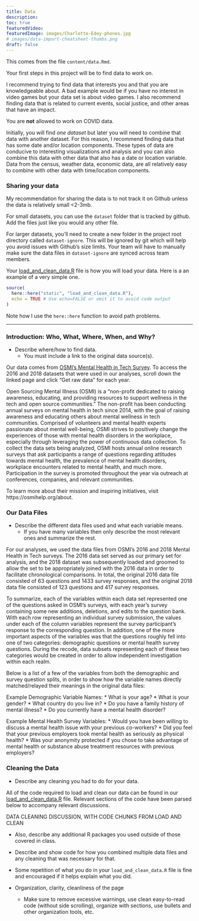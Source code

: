 ```yaml
---
title: Data
description:
toc: true
featuredVideo:
featuredImage: images/Charlotte-Edey-phones.jpg
# images/data-import-cheatsheet-thumbs.png
draft: false
---
```


This comes from the file `content/data.Rmd`.

Your first steps in this project will be to find data to work on.

I recommend trying to find data that interests you and that you are knowledgeable about. A bad example would be if you have no interest in video games but your data set is about video games. I also recommend finding data that is related to current events, social justice, and other areas that have an impact.

You are __not__ allowed to work on COVID data.

Initially, you will find _one dataset_ but later you will need to combine that data with another dataset. For this reason, I recommend finding data that has some date and/or location components. These types of data are conducive to interesting visualizations and analysis and you can also combine this data with other data that also has a date or location variable.
Data from the census, weather data, economic data, are all relatively easy to combine with other data with time/location components.

### Sharing your data

My recommendation for sharing the data is to not track it on Github unless the data is relatively small <2-3mb. 

For small datasets, you can use the `dataset` folder that is tracked by github. Add the files just like you would any other file.

For larger datasets, you'll need to create a new folder in the project root directory called `dataset-ignore`. This will be ignored by git which will help you avoid issues with Github's size limits. Your team will have to manually make sure the data files in `dataset-ignore` are synced across team members.

Your [load_and_clean_data.R](/load_and_clean_data.R) file is how you will load your data. Here is a an example of a very simple one.

```r
source(
  here::here("static", "load_and_clean_data.R"),
  echo = TRUE # Use echo=FALSE or omit it to avoid code output  
)
```

Note how I use the `here::here` function to avoid path problems.

----

### Introduction: Who, What, Where, When, and Why?
* Describe where/how to find data.
  * You must include a link to the original data source(s).
  
Our data comes from [OSMI's Mental Health in Tech Survey](https://osmihelp.org/research). To access the 2016 and 2018 datasets that were used in our analyses, scroll down the linked page and click "Get raw data" for each year.

Open Sourcing Mental Illness (OSMI) is a "non-profit dedicated to raising awareness, educating, and providing resources to support wellness in the tech and open source communities." The non-profit has been conducting annual surveys on mental health in tech since 2014, with the goal of raising awareness and educating others about mental wellness in tech communities. Comprised of volunteers and mental health experts passionate about mental well-being, OSMI strives to positively change the experiences of those with mental health disorders in the workplace, especially through leveraging the power of continuous data collection. To collect the data sets being analyzed, OSMI hosts annual online research surveys that ask participants a range of questions regarding attitudes towards mental health, the prevalence of mental health disorders, workplace encounters related to mental health, and much more. Participation in the survey is promoted throughout the year via outreach at conferences, companies, and relevant communities.

To learn more about their mission and inspiring initiatives, visit https://osmihelp.org/about.
  
### Our Data Files

* Describe the different data files used and what each variable means. 
  * If you have many variables then only describe the most relevant ones and summarize the rest.
  
For our analyses, we used the data files from OSMI's 2016 and 2018 Mental Health in Tech surveys. The 2016 data set served as our primary set for analysis, and the 2018 dataset was subsequently loaded and groomed to allow the set to be appropriately joined with the 2016 data in order to facilitate chronological comparisons. In total, the original 2016 data file consisted of 63 questions and 1433 survey responses, and the original 2018 data file consisted of 123 questions and 417 survey responses.

To summarize, each of the variables within each data set represented one of the questions asked in OSMI's surveys, with each year's survey containing some new additions, deletions, and edits to the question bank. With each row representing an individual survey submission, the values under each of the column variables represent the survey participant's response to the corresponding question. In addition, one of the more important aspects of the variables was that the questions roughly fell into one of two categories: demographic questions or mental health survey questions. During the recode, data subsets representing each of these two categories would be created in order to allow independent investigation within each realm.

Below is a list of a few of the variables from both the demographic and survey question splits, in order to show how the variable names directly matched/relayed their meanings in the original data files:

Example Demographic Variable Names:
* What is your age?
* What is your gender?
* What country do you live in?
* Do you have a family history of mental illness?
* Do you currently have a mental health disorder?

Example Mental Health Survey Variables:
* Would you have been willing to discuss a mental health issue with your previous co-workers?
* Did you feel that your previous employers took mental health as seriously as physical health?
* Was your anonymity protected if you chose to take advantage of mental health or substance abuse treatment resources with previous employers?

### Cleaning the Data
  
* Describe any cleaning you had to do for your data.
  
All of the code required to load and clean our data can be found in our [load_and_clean_data.R](/load_and_clean_data.R) file. Relevant sections of the code have been parsed below to accompany relevant discussions.

DATA CLEANING DISCUSSION, WITH CODE CHUNKS FROM LOAD AND CLEAN
  
  * Also, describe any additional R packages you used outside of those covered in class.
  * Describe and show code for how you combined multiple data files and any cleaning that was necessary for that.
  * Some repetition of what you do in your `load_and_clean_data.R` file is fine and encouraged if it helps explain what you did.
  
  
* Organization, clarity, cleanliness of the page
  * Make sure to remove excessive warnings, use clean easy-to-read code (without side scrolling), organize with sections, use bullets and other organization tools, etc.